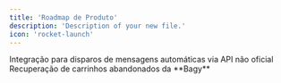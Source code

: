 ```yaml
---
title: 'Roadmap de Produto'
description: 'Description of your new file.'
icon: 'rocket-launch'
---
```


<Card title="Whatsapp Business" icon="whatsapp" horizontal={50}>
  Integração para disparos de mensagens automáticas via API não oficial
</Card>

<Card title="Carrinhos abandonados" icon="cart-circle-exclamation" horizontal={50}>
  Recuperação de carrinhos abandonados da **Bagy**
</Card>